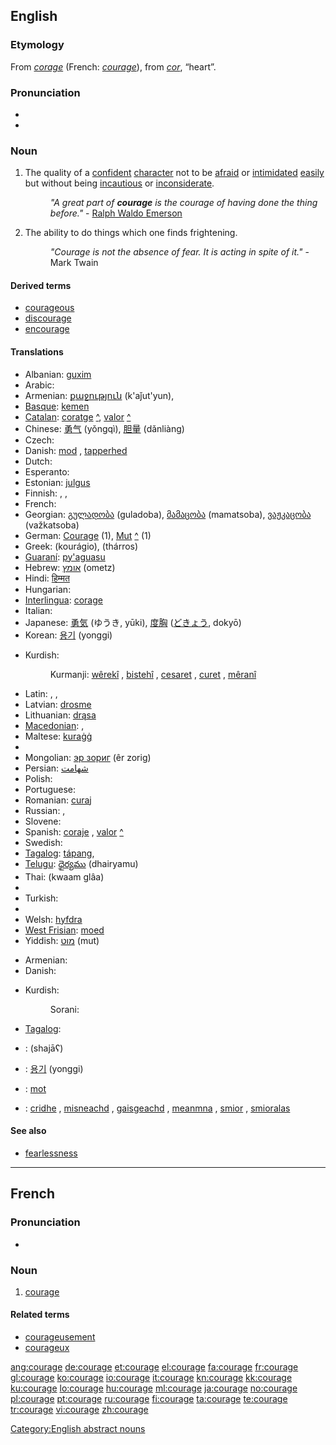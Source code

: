 {{also|Courage}}
==English==
{{wikipedia|Courage (disambiguation)|mul=Courage}}

===Etymology===
From {{etyl|fro}} ''[[corage]]'' (French: ''[[courage#French|courage]]''), from {{etyl|la}} ''[[cor]]'', “heart”.

===Pronunciation===
* {{IPA|/ˈkʌrɪdʒ/}}
* {{audio|en-us-courage.ogg|Audio (US)}}

===Noun===
{{en-noun|-}}

# The quality of a [[confident]] [[character]] not to be [[afraid]] or [[intimidate]]d [[easy|easily]] but without being [[incautious]] or [[inconsiderate]].
#: ''"A great part of '''courage''' is the courage of having done the thing before."'' - [[w:Ralph Waldo Emerson|Ralph Waldo Emerson]]
# The ability to do things which one finds frightening. 
#: ''"Courage is not the absence of fear. It is acting in spite of it."'' -Mark Twain


====Derived terms====
* [[courageous]]
* [[discourage]]
* [[encourage]]

====Translations====
{{trans-top|quality of a confident character}}
* Albanian: [[guxim]]
* Arabic: {{Arab|[[شجاعة]]}} {{IPAchar|(šajāʕa)}} {{f}}
* Armenian: [[քաջություն]] (k'aǰut'yun),  {{t|hy|արիություն|tr=ariut’yun|sc=Armn|xs=Armenian}}
* [[Basque]]: [[kemen#Basque|kemen]]
* [[Catalan]]: [[coratge]] {{m}} [[:ca:coratge|^]], [[valor]] {{m}} [[:ca:valor|^]]
* Chinese: [[勇气]] (yǒngqì), [[胆量]] (dǎnliàng)
* Czech: {{t-|cs|odvaha|f}}
* Danish: [[mod]] {{n}}, [[tapperhed]] {{c}}
* Dutch: {{t+|nl|moed|m}}
* Esperanto: {{t-|eo|kuraĝo|xs=Esperanto}}
* Estonian: [[julgus]]
* Finnish: {{t+|fi|rohkeus}}, {{t-|fi|urheus}}, {{t-|fi|urhoollisuus}}
* French: {{t+|fr|courage|m}}
* Georgian: [[გულადობა]] (guladoba), [[მამაცობა]] (mamatsoba), [[ვაჟკაცობა]] (važkatsoba)
* German: [[Courage]] {{f}} (1), [[Mut]] {{m}} [[:de:Mut|^]] (1)
* Greek: {{t|el|κουράγιο|n|sc=Grek}} (kourágio), {{t+|el|θάρρος|n|sc=Grek}} (thárros)
* [[Guaraní]]: [[py'aguasu]]
* Hebrew: [[אומץ]] (ometz) {{m}}
* Hindi: [[हिम्मत]]
* Hungarian: {{t+|hu|bátorság}}
* [[Interlingua]]: [[corage]]
* Italian: {{t+|it|coraggio|m}}
* Japanese: [[勇気]] (ゆうき, yūki), [[度胸]] ([[どきょう]], dokyō)
* Korean: [[용기]] (yonggi)
{{trans-mid}}
* Kurdish:
*: Kurmanji: [[wêrekî]] {{f}}, [[bistehî]] {{f}}, [[cesaret]] {{f}}, [[curet]] {{f}}, [[mêranî]] {{f}}
* Latin: {{t+|la|fortitudo|f}}, {{t+|la|virtus|f}}, {{t+|la|animus|m}}
* Latvian: [[drosme]]
* Lithuanian: [[drąsa]]
* [[Macedonian]]: {{t-|mk|храброст|f|tr=hrábrost|sc=Cyrl|xs=Macedonian}},  {{t-|mk|смелост|f|tr=smélost|sc=Cyrl|xs=Macedonian}}
* Maltese: [[kuraġġ]]
* {{trreq|Maori}}
* Mongolian: [[эр зориг]] (êr zorig)
* Persian: [[شهامت]]
* Polish: {{t+|pl|odwaga|f}}
* Portuguese: {{t+|pt|coragem|f}}
* Romanian: [[curaj]] {{n}}
* Russian: {{t+|ru|мужество|n|tr=múžestvo|sc=Cyrl}},  {{t+|ru|смелость|f|tr=smélost’|sc=Cyrl}}
* Slovene: {{t+|sl|pogum|m}}
* Spanish: [[coraje]] {{m}}, [[valor]] {{m}} [[:es:valor|^]]
* Swedish: {{t+|sv|mod|n}}
* [[Tagalog]]: [[tápang]],  {{t|tl|katapangan|xs=Tagalog}}
* [[Telugu]]: [[ధైర్యము]] (dhairyamu)
* Thai: {{Thai|[[ความกล้า]]}} (kwaam glâa)
* {{trreq|Tibetan}}
* Turkish: {{t+|tr|cesaret}}
* {{trreq|Vietnamese}}
* Welsh: [[hyfdra]] {{m}}
* [[West Frisian]]: [[moed]]
* Yiddish: [[מוט]] (mut) {{m}}
{{trans-bottom}}

{{trans-top|ability to do frightening things}}
* Armenian: {{t|hy|խիզախություն|tr=xizaxut’yun|sc=Armn|xs=Armenian}}
* Danish: {{t-|da|mod|n}}
{{trans-mid}}
* Kurdish:
*: Sorani: {{t|ku|پاڵه‌وانی|tr=pALawAnee|sc=ku-Arab}}
* [[Tagalog]]: {{t|tl|katapangan.|xs=Tagalog}}
{{trans-bottom}}

{{checktrans-top}}
* {{ttbc|Arabic}}: {{Arab|[[شجاع]]}} (shajāʕ)
* {{ttbc|Korean}}: [[용기]] (yonggi)
* {{ttbc|Norwegian}}: [[mot]] {{n}}
* {{ttbc|Scottish Gaelic}}: [[cridhe]] {{m}}, [[misneachd]] {{f}}, [[gaisgeachd]] {{f}}, [[meanmna]] {{m}}, [[smior]] {{m}}, [[smioralas]] {{m}}
{{trans-bottom}}

====See also====
* [[fearlessness]]

[[Category:English abstract nouns]]

----

==French==

===Pronunciation===
* {{audio|Fr-courage.ogg|audio}}

===Noun===
{{fr-noun|m}}

# [[#Noun|courage]]

====Related terms====
* [[courageusement]]
* [[courageux]]

[[ang:courage]]
[[de:courage]]
[[et:courage]]
[[el:courage]]
[[fa:courage]]
[[fr:courage]]
[[gl:courage]]
[[ko:courage]]
[[io:courage]]
[[it:courage]]
[[kn:courage]]
[[kk:courage]]
[[ku:courage]]
[[lo:courage]]
[[hu:courage]]
[[ml:courage]]
[[ja:courage]]
[[no:courage]]
[[pl:courage]]
[[pt:courage]]
[[ru:courage]]
[[fi:courage]]
[[ta:courage]]
[[te:courage]]
[[tr:courage]]
[[vi:courage]]
[[zh:courage]]